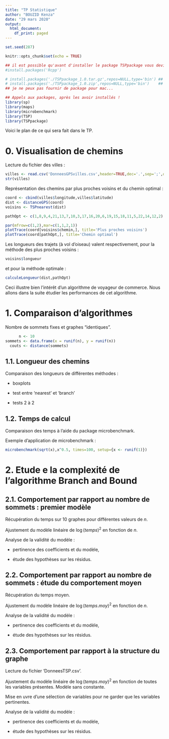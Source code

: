 ```yaml
---
title: "TP Statistique"
author: "BOUZID Kenza"
date: "29 mars 2020"
output:
  html_document:
    df_print: paged
---
```

```r
set.seed(287)
````

```r
knitr::opts_chunk$set(echo = TRUE)

## il est possible qu'avant d'installer le package TSPpackage vous deviez installer ou ré-installer Rcpp
#install.packages('Rcpp')

# install.packages('./TSPpackage_1.0.tar.gz',repos=NULL,type='bin') ## pour linux
# install.packages('./TSPpackage_1.0.zip',repos=NULL,type='bin')    ## pour windows
## je ne peux pas fournir de package pour mac...

## Appels aux packages, après les avoir installés !
library(sp)
library(maps)
library(microbenchmark)
library(TSP)
library(TSPpackage)
```
Voici le plan de ce qui sera fait dans le TP.

# 0. Visualisation de chemins

Lecture du fichier des villes :

```r
villes <- read.csv('DonneesGPSvilles.csv',header=TRUE,dec='.',sep=';',quote="\"")
str(villes)
```
Représentation des chemins par plus proches voisins et du chemin optimal :
```r
coord <- cbind(villes$longitude,villes$latitude)
dist <- distanceGPS(coord)
voisins <- TSPnearest(dist)

pathOpt <- c(1,8,9,4,21,13,7,10,3,17,16,20,6,19,15,18,11,5,22,14,12,2)

par(mfrow=c(1,2),mar=c(1,1,2,1))
plotTrace(coord[voisins$chemin,], title='Plus proches voisins')
plotTrace(coord[pathOpt,], title='Chemin optimal')
```


Les longueurs des trajets (à vol d'oiseau) valent respectivement, pour la méthode des plus proches voisins :
```r
voisins$longueur
```
et pour la méthode optimale :
```r
calculeLongueur(dist,pathOpt)
```

Ceci illustre bien l'intérêt d'un algorithme de voyageur de commerce. Nous allons dans la suite étudier les performances de cet algorithme.


# 1. Comparaison d'algorithmes

Nombre de sommets fixes et graphes "identiques".

```r
      n <- 10
sommets <- data.frame(x = runif(n), y = runif(n))
  couts <- distance(sommets)
```

## 1.1. Longueur des chemins

Comparaison des longueurs de différentes méthodes : 

   * boxplots

   * test entre 'nearest' et 'branch'

   * tests 2 à 2 


## 1.2. Temps de calcul

Comparaison des temps à l'aide du package microbenchmark.

Exemple d'application de microbenchmark :
```r
microbenchmark(sqrt(x),x^0.5, times=100, setup={x <- runif(1)})
```

# 2. Etude e la complexité de l'algorithme Branch and Bound

## 2.1. Comportement par rapport au nombre de sommets : premier modèle

Récupération du temps sur 10 graphes pour différentes valeurs de $n$.

Ajustement du modèle linéaire de $\log(temps)^2$ en fonction de $n$.

Analyse de la validité du modèle : 

  * pertinence des coefficients et du modèle, 
  
  * étude des hypothèses sur les résidus.

## 2.2. Comportement par rapport au nombre de sommets : étude du comportement moyen

Récupération du temps moyen.

Ajustement du modèle linéaire de $\log(temps.moy)^2$ en fonction de $n$.

Analyse de la validité du modèle : 

  * pertinence des coefficients et du modèle, 
  
  * étude des hypothèses sur les résidus.
  

## 2.3. Comportement par rapport à la structure du graphe

Lecture du fichier 'DonneesTSP.csv'.

Ajustement du modèle linéaire de $\log(temps.moy)^2$ en fonction de toutes les variables présentes. Modèle sans constante.

Mise en \oe uvre d'une sélection de variables pour ne garder que les variables pertinentes.

Analyse de la validité du modèle : 

  * pertinence des coefficients et du modèle, 
  
  * étude des hypothèses sur les résidus.

